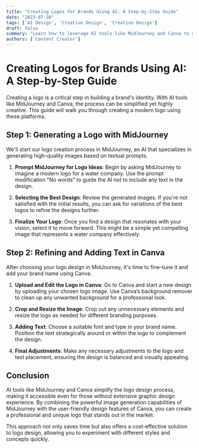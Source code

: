 ```yaml
---
title: "Creating Logos for Brands Using AI: A Step-by-Step Guide"
date: "2023-07-30"
tags: ['AI Design', 'Creative Design', 'Creative Design']
draft: false
summary: "Learn how to leverage AI tools like MidJourney and Canva to design modern logos for your business or personal projects."
authors: ['Content Creator']
---
```


# Creating Logos for Brands Using AI: A Step-by-Step Guide

Creating a logo is a critical step in building a brand's identity. With AI tools like MidJourney and Canva, the process can be simplified yet highly creative. This guide will walk you through creating a modern logo using these platforms.

## Step 1: Generating a Logo with MidJourney

We'll start our logo creation process in MidJourney, an AI that specializes in generating high-quality images based on textual prompts.

1. **Prompt MidJourney for Logo Ideas**: Begin by asking MidJourney to imagine a modern logo for a water company. Use the prompt modification "No words" to guide the AI not to include any text in the design.

2. **Selecting the Best Design**: Review the generated images. If you're not satisfied with the initial results, you can ask for variations of the best logos to refine the designs further.

3. **Finalize Your Logo**: Once you find a design that resonates with your vision, select it to move forward. This might be a simple yet compelling image that represents a water company effectively.

## Step 2: Refining and Adding Text in Canva

After choosing your logo design in MidJourney, it's time to fine-tune it and add your brand name using Canva.

1. **Upload and Edit the Logo in Canva**: Go to Canva and start a new design by uploading your chosen logo image. Use Canva’s background remover to clean up any unwanted background for a professional look.

2. **Crop and Resize the Image**: Crop out any unnecessary elements and resize the logo as needed for different branding purposes.

3. **Adding Text**: Choose a suitable font and type in your brand name. Position the text strategically around or within the logo to complement the design.

4. **Final Adjustments**: Make any necessary adjustments to the logo and text placement, ensuring the design is balanced and visually appealing.

## Conclusion

AI tools like MidJourney and Canva simplify the logo design process, making it accessible even for those without extensive graphic design experience. By combining the powerful image generation capabilities of MidJourney with the user-friendly design features of Canva, you can create a professional and unique logo that stands out in the market.

This approach not only saves time but also offers a cost-effective solution to logo design, allowing you to experiment with different styles and concepts quickly.

